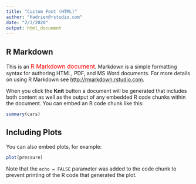 ```yaml
---
title: "Custom Font (HTML)"
author: "Hadrien@rstudio.com"
date: "2/3/2020"
output: html_document
---
```


## R Markdown

This is an <font size="3" color="red">R Markdown document</font>. Markdown is a simple formatting syntax for authoring HTML, PDF, and MS Word documents. For more details on using R Markdown see <http://rmarkdown.rstudio.com>.

When you click the **Knit** button a document will be generated that includes both content as well as the output of any embedded R code chunks within the document. You can embed an R code chunk like this:

```r
summary(cars)
```

## Including Plots

You can also embed plots, for example:

```r
plot(pressure)
```

Note that the `echo = FALSE` parameter was added to the code chunk to prevent printing of the R code that generated the plot.
